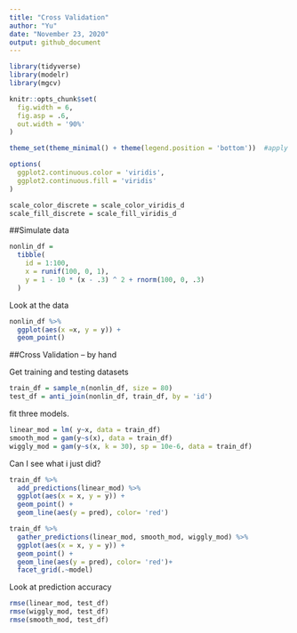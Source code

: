 ```yaml
---
title: "Cross Validation"
author: "Yu"
date: "November 23, 2020"
output: github_document
---
```


```r
library(tidyverse)
library(modelr)
library(mgcv)

knitr::opts_chunk$set(
  fig.width = 6,
  fig.asp = .6, 
  out.width = '90%'
)

theme_set(theme_minimal() + theme(legend.position = 'bottom'))  #apply this theme setting everywhere in this document

options(
  ggplot2.continuous.color = 'viridis',
  ggplot2.continuous.fill = 'viridis'
)

scale_color_discrete = scale_color_viridis_d
scale_fill_discrete = scale_fill_viridis_d
```


##Simulate data

```r
nonlin_df = 
  tibble(
    id = 1:100,
    x = runif(100, 0, 1),
    y = 1 - 10 * (x - .3) ^ 2 + rnorm(100, 0, .3)
  )
```


Look at the data

```r
nonlin_df %>% 
  ggplot(aes(x =x, y = y)) +
  geom_point()
```

##Cross Validation -- by hand

Get training and testing datasets
```r
train_df = sample_n(nonlin_df, size = 80)
test_df = anti_join(nonlin_df, train_df, by = 'id')
```

fit three models.

```r
linear_mod = lm( y~x, data = train_df)
smooth_mod = gam(y~s(x), data = train_df)
wiggly_mod = gam(y~s(x, k = 30), sp = 10e-6, data = train_df)
```

Can I see what i just did?

```r
train_df %>% 
  add_predictions(linear_mod) %>% 
  ggplot(aes(x = x, y = y)) + 
  geom_point() + 
  geom_line(aes(y = pred), color= 'red')
```

```r
train_df %>% 
  gather_predictions(linear_mod, smooth_mod, wiggly_mod) %>% 
  ggplot(aes(x = x, y = y)) + 
  geom_point() + 
  geom_line(aes(y = pred), color= 'red')+
  facet_grid(.~model)
```


Look at prediction accuracy

```r
rmse(linear_mod, test_df)
rmse(wiggly_mod, test_df)
rmse(smooth_mod, test_df)
```

